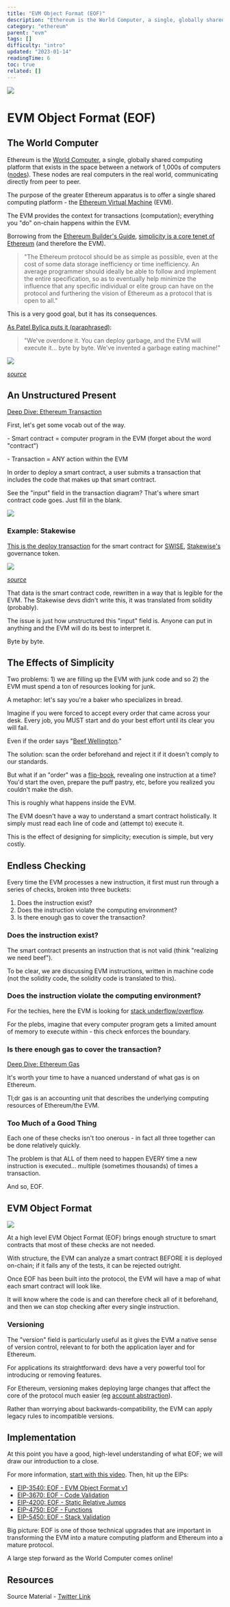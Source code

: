```yaml
---
title: "EVM Object Format (EOF)"
description: "Ethereum is the World Computer, a single, globally shared computing platform that exists in the space between a network of 1,000s of computers (nodes)."
category: "ethereum"
parent: "evm"
tags: []
difficulty: "intro"
updated: "2023-01-14"
readingTime: 6
toc: true
related: []
---
```


![](/images/eof-banner.png)

# EVM Object Format (EOF)

## The World Computer

Ethereum is the [World Computer](https://inevitableeth.com/home/ethereum/world-computer), a single, globally shared computing platform that exists in the space between a network of 1,000s of computers ([nodes](https://inevitableeth.com/home/ethereum/node)). These nodes are real computers in the real world, communicating directly from peer to peer. 

The purpose of the greater Ethereum apparatus is to offer a single shared computing platform - the [Ethereum Virtual Machine](https://inevitableeth.com/home/ethereum/evm) (EVM).

The EVM provides the context for transactions (computation); everything you "do" on-chain happens within the EVM.

Borrowing from the [Ethereum Builder's Guide](https://ethereumbuilders.gitbooks.io/guide/content/en/), [simplicity is a core tenet of Ethereum](https://ethereumbuilders.gitbooks.io/guide/content/en/design_philosophy.html) (and therefore the EVM).

> "The Ethereum protocol should be as simple as possible, even at the cost of some data storage inefficiency or time inefficiency. An average programmer should ideally be able to follow and implement the entire specification, so as to eventually help minimize the influence that any specific individual or elite group can have on the protocol and furthering the vision of Ethereum as a protocol that is open to all."

This is a very good goal, but it has its consequences.

[As Patel Bylica puts it (paraphrased)](https://www.youtube.com/watch?v=pyxtgilJgKg):

> "We've overdone it. You can deploy garbage, and the EVM will execute it... byte by byte. We've invented a garbage eating machine!"

![](/images/eof-1.png)

[*source*](https://www.youtube.com/watch?v=pyxtgilJgKg)

## An Unstructured Present

[Deep Dive: Ethereum Transaction](/ethereum/transaction)

First, let's get some vocab out of the way.

\- Smart contract = computer program in the EVM (forget about the word "contract")

\- Transaction = ANY action within the EVM

In order to deploy a smart contract, a user submits a transaction that includes the code that makes up that smart contract.

See the "input" field in the transaction diagram? That's where smart contract code goes. Just fill in the blank.

![](/images/transaction-full-txn.jpeg)

### Example: Stakewise

[This is the deploy transaction](https://etherscan.io/tx/0x2ea1150808638522d935c7d66b6d67782389b5123682ca466c9b97ac0eb0c050) for the smart contract for [SWISE](https://www.coingecko.com/en/coins/stakewise), [Stakewise's](https://stakewise.io/) governance token.

![](/images/eof-2.png)

[*source*](https://etherscan.io/tx/0x2ea1150808638522d935c7d66b6d67782389b5123682ca466c9b97ac0eb0c050)

That data is the smart contract code, rewritten in a way that is legible for the EVM. The Stakewise devs didn't write this, it was translated from solidity (probably).

The issue is just how unstructured this "input" field is. Anyone can put in anything and the EVM will do its best to interpret it.

Byte by byte.

## The Effects of Simplicity

Two problems: 1) we are filling up the EVM with junk code and so 2) the EVM must spend a ton of resources looking for junk.

A metaphor: let's say you're a baker who specializes in bread.

Imagine if you were forced to accept every order that came across your desk. Every job, you MUST start and do your best effort until its clear you will fail.

Even if the order says "[Beef Wellington](https://en.wikipedia.org/wiki/Beef_Wellington)."

The solution: scan the order beforehand and reject it if it doesn't comply to our standards.

But what if an "order" was a [flip-book](https://www.youtube.com/watch?v=Un-BdBSOGKY), revealing one instruction at a time? You'd start the oven, prepare the puff pastry, etc, before you realized you couldn't make the dish.

This is roughly what happens inside the EVM. 

The EVM doesn't have a way to understand a smart contract holistically. It simply must read each line of code and (attempt to) execute it.

This is the effect of designing for simplicity; execution is simple, but very costly.

## Endless Checking

Every time the EVM processes a new instruction, it first must run through a series of checks, broken into three buckets:

1.  Does the instruction exist?
2.  Does the instruction violate the computing environment?
3.  Is there enough gas to cover the transaction?

### Does the instruction exist?

The smart contract presents an instruction that is not valid (think "realizing we need beef").

To be clear, we are discussing EVM instructions, written in machine code (not the solidity code, the solidity code is translated to this).

### Does the instruction violate the computing environment?

For the techies, here the EVM is looking for [stack underflow/overflow](https://study.com/academy/lesson/what-is-stack-overflow-errors-exceptions-causes.html).

For the plebs, imagine that every computer program gets a limited amount of memory to execute within - this check enforces the boundary.

### Is there enough gas to cover the transaction?

[Deep Dive: Ethereum Gas](/concepts/gas)

It's worth your time to have a nuanced understand of what gas is on Ethereum. 

Tl;dr gas is an accounting unit that describes the underlying computing resources of Ethereum/the EVM.

### Too Much of a Good Thing

Each one of these checks isn't too onerous - in fact all three together can be done relatively quickly.

The problem is that ALL of them need to happen EVERY time a new instruction is executed... multiple (sometimes thousands) of times a transaction.

And so, EOF.

## EVM Object Format

![](/images/eof-3.png)

At a high level EVM Object Format (EOF) brings enough structure to smart contracts that most of these checks are not needed.

With structure, the EVM can analyze a smart contract BEFORE it is deployed on-chain; if it fails any of the tests, it can be rejected outright.

Once EOF has been built into the protocol, the EVM will have a map of what each smart contract will look like.

It will know where the code is and can therefore check all of it beforehand, and then we can stop checking after every single instruction.

### Versioning

The "version" field is particularly useful as it gives the EVM a native sense of version control, relevant to for both the application layer and for Ethereum.

For applications its straightforward: devs have a very powerful tool for introducing or removing features.

For Ethereum, versioning makes deploying large changes that affect the core of the protocol much easier (eg [account abstraction](/ethereum/account-abstraction)).

Rather than worrying about backwards-compatibility, the EVM can apply legacy rules to incompatible versions.

## Implementation

At this point you have a good, high-level understanding of what EOF; we will draw our introduction to a close.

For more information, [start with this video](https://www.youtube.com/watch?v=pyxtgilJgKg). Then, hit up the EIPs:

*   [EIP-3540: EOF - EVM Object Format v1](https://eips.ethereum.org/EIPS/eip-3540)
*   [EIP-3670: EOF - Code Validation](https://eips.ethereum.org/EIPS/eip-3670)
*   [EIP-4200: EOF - Static Relative Jumps](https://eips.ethereum.org/EIPS/eip-4200)
*   [EIP-4750: EOF - Functions](https://eips.ethereum.org/EIPS/eip-4750)
*   [EIP-5450: EOF - Stack Validation](https://eips.ethereum.org/EIPS/eip-5450)

Big picture: EOF is one of those technical upgrades that are important in transforming the EVM into a mature computing platform and Ethereum into a mature protocol.

A large step forward as the World Computer comes online!

## Resources

Source Material - [Twitter Link](https://twitter.com/logarithmicrex/status/1614432919430516739)
